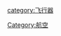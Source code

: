 {{Catnav|頁面分類|社会|人类社会|交通|航空}}
{{Catnav|頁面分類|社会|人类社会|交通|交通工具}}
{{Catnav|頁面分類|人类社会|科技|航空航天|航空}}
{{Catnav|頁面分類|人类社会|科技|工程技术|航空}}
{{Catnav|頁面分類|人类社会|科技|交通|航空}}
{{Catnav|頁面分類|人类社会|科技|交通|交通工具}}
{{Catnav|頁面分類|人类社会|交通|航空}}
{{Catnav|頁面分類|人类社会|交通|交通工具}}

{{Commons category|Aircraft}}
{{Catmore|航空器}}

[[Category:航空|Category:航空]]
[[category:飞行器|category:飞行器]]
